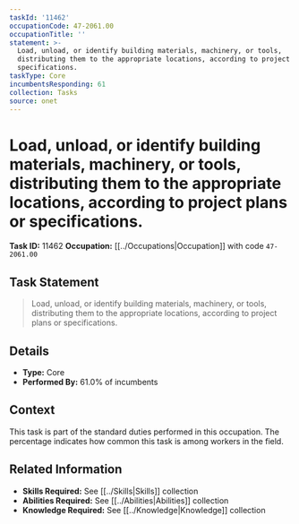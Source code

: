```yaml
---
taskId: '11462'
occupationCode: 47-2061.00
occupationTitle: ''
statement: >-
  Load, unload, or identify building materials, machinery, or tools,
  distributing them to the appropriate locations, according to project plans or
  specifications.
taskType: Core
incumbentsResponding: 61
collection: Tasks
source: onet
---
```

# Load, unload, or identify building materials, machinery, or tools, distributing them to the appropriate locations, according to project plans or specifications.

**Task ID:** 11462
**Occupation:** [[../Occupations|Occupation]] with code `47-2061.00`

## Task Statement

> Load, unload, or identify building materials, machinery, or tools, distributing them to the appropriate locations, according to project plans or specifications.

## Details

- **Type:** Core
- **Performed By:** 61.0% of incumbents

## Context

This task is part of the standard duties performed in this occupation. The percentage indicates how common this task is among workers in the field.

## Related Information

- **Skills Required:** See [[../Skills|Skills]] collection
- **Abilities Required:** See [[../Abilities|Abilities]] collection
- **Knowledge Required:** See [[../Knowledge|Knowledge]] collection
